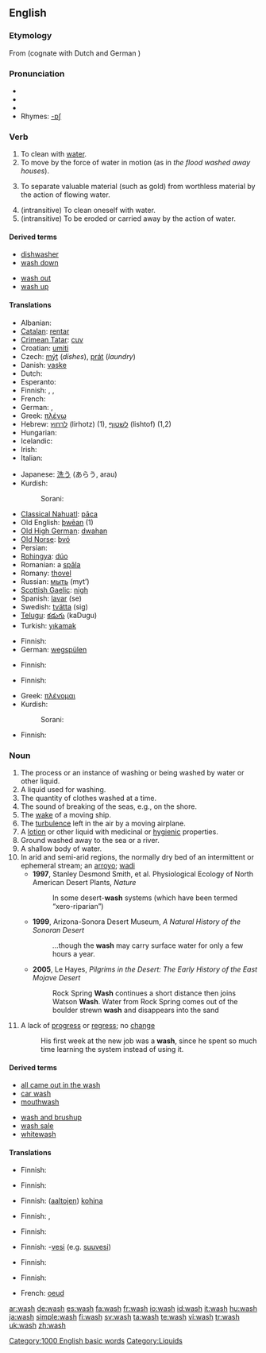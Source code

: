 {{wikipedia|dab=Wash}}
==English==

===Etymology===
From {{OE.}} {{term|wæscan||lang=ang}} (cognate with Dutch {{term|wassen||lang=nl}} and German {{term|waschen||lang=de}})

===Pronunciation===
* {{IPA|/wɑʃ/ (''US'') ''or'' /wɒʃ/ (''UK'')}}
* {{SAMPA|/wAS/ (''US'') ''or'' /wQS>/ (''UK'')}}
* {{audio|en-us-wash.ogg|Audio (US)}}
* Rhymes: [[Rhymes:English:-ɒʃ|-ɒʃ]]

===Verb===
{{en-verb|wash|es}}

# To clean with [[water]].
# To move by the force of water in motion (as in ''the flood washed away houses'').
# {{mining}} To separate valuable material (such as gold) from worthless material by the action of flowing water.
# (intransitive) To clean oneself with water.
# (intransitive) To be eroded or carried away by the action of  water.

====Derived terms====
{{rel-top|terms derived from wash (verb)}}
* [[dishwasher]]
* [[wash down]]
{{rel-mid}}
* [[wash out]]
* [[wash up]]
{{rel-bottom}}

====Translations====
{{trans-top|to clean with water}}
* Albanian: {{t-|sq|lan|xs=Albanian}}
* [[Catalan]]: [[rentar]]
* [[Crimean Tatar]]: [[cuv]]
* Croatian: [[umiti]]
* Czech: [[mýt]] (''dishes''), [[prát]] (''laundry'')
* Danish: [[vaske]]
* Dutch: {{t+|nl|wassen}}
* Esperanto: {{t-|eo|lavi|xs=Esperanto}}
* Finnish: {{t+|fi|pestä}}, {{t-|fi|tiskata}}, {{t-|fi|pyykätä}}
* French: {{t+|fr|laver}}
* German: {{t+|de|waschen}}, {{t+|de|spülen}}
* Greek: [[πλένω]]
* Hebrew: [[לרחוץ]] (lirhotz) (1), [[לשטוף]] (lishtof) (1,2)
* Hungarian: {{t+|hu|mos}}
* Icelandic: {{t+|is|þvo}}
* Irish: {{t-|ga|nigh|xs=Irish}}
* Italian: {{t+|it|lavare}}
{{trans-mid}}
* Japanese: [[洗う]] (あらう, arau)
* Kurdish:
*: Sorani: {{t|ku|شوشتن|tr=shoshtin|sc=KUchar}}
* [[Classical Nahuatl]]: [[paca|pāca]]
* Old English: [[þwēan]] (1)
* [[Old High German]]: [[dwahan]]
* [[Old Norse]]: [[þvó]]
* Persian: {{t-|fa|شستن|tr=shostan|sc=FAchar|xs=Persian}}
* [[Rohingya]]: [[dúo]]
* Romanian: a [[spăla]]
* Romany: [[thovel]]
* Russian: [[мыть]] (myt’)
* [[Scottish Gaelic]]: [[nigh#Irish|nigh]]
* Spanish: [[lavar]] (se)
* Swedish: [[tvätta]] (sig)
* [[Telugu]]: [[కడుగు]] (kaDugu)
* Turkish: [[yıkamak]]
{{trans-bottom}}

{{trans-top|to move by the force of water in motion}}
* Finnish: {{t-|fi|huuhtoa}}
* German: [[wegspülen]]
{{trans-bottom}}

{{trans-top|to separate valuable material}}
* Finnish: {{t-|fi|huuhtoa}}
{{trans-bottom}}

{{trans-top|to clean oneself}}
* Finnish: {{t+|fi|peseytyä}}
{{trans-mid}}
* Greek: [[πλένομαι]]
* Kurdish:
*: Sorani: {{t|ku|خۆ شوشتن|tr=kho shoshtin|sc=KUchar}}
{{trans-bottom}}

{{trans-top|to be eroded}}
* Finnish: {{t-|fi|huuhtoutua}}
{{trans-bottom}}

===Noun===
{{en-noun|washes}}

# The process or an instance of washing or being washed by water or other liquid.
# A liquid used for washing.
# The quantity of clothes washed at a time.
# The sound of breaking of the seas, e.g., on the shore.
# The [[wake]] of a moving ship.
# The [[turbulence]] left in the air by a moving airplane.
# A [[lotion]] or other liquid with medicinal or [[hygienic]] properties.
# Ground washed away to the sea or a river.
# A shallow body of water.
# In arid and semi-arid regions, the normally dry bed of an intermittent or ephemeral stream;  an [[arroyo]]; [[wadi]]
#* '''1997''', Stanley Desmond Smith, et al. Physiological Ecology of North American Desert Plants, ''Nature''
#*: In some desert-'''wash''' systems (which have been termed “xero-riparian”)
#* '''1999''', Arizona-Sonora Desert Museum, ''A Natural History of the Sonoran Desert''
#*: ''...''though the '''wash''' may carry surface water for only a few hours a year.
#* '''2005''', Le Hayes, ''Pilgrims in the Desert: The Early History of the East Mojave Desert''
#*: Rock Spring '''Wash''' continues a short distance then joins Watson '''Wash'''. Water from Rock Spring comes out of the boulder strewn '''wash''' and disappears into the sand
# A lack of [[progress]] or [[regress]]; no [[change]]
#: His first week at the new job was a '''wash''', since he spent so much time learning the system  instead of using it.

====Derived terms====
{{rel-top|terms derived from wash (noun)}}
* [[all came out in the wash]]
* [[car wash]]
* [[mouthwash]]
{{rel-mid}}
* [[wash and brushup]]
* [[wash sale]]
* [[whitewash]]
{{rel-bottom}}

====Translations====
{{trans-top|process or an instance of washing or being washed by water}}
* Finnish: {{t-|fi|pesu}}
{{trans-bottom}}

{{trans-top|clothes washed at a time}}
* Finnish: {{t-|fi|pyykki}}
{{trans-bottom}}

{{trans-top|sound of breaking seas}}
* Finnish: ([[aalto|aaltojen]]) [[kohina]]
{{trans-bottom}}

{{trans-top|wake of a ship}}
* Finnish: {{t-|fi|vanavesi}}, {{t-|fi|peräaalto}}
{{trans-bottom}}

{{trans-top|turbulence left by airplane}}
* Finnish: {{t-|fi|jättöpyörre}}
{{trans-bottom}}

{{trans-top|lotion}}
* Finnish: -[[vesi]] (e.g. [[suuvesi]])
{{trans-bottom}}

{{trans-top|ground washed away to the sea or a river}}
* Finnish: {{t-|fi|huuhtouma}}
{{trans-bottom}}

{{trans-top|shallow body of water}}
* Finnish: {{t-|fi|matalikko}}
{{trans-bottom}}

{{trans-top|the normally dry bed of an intermittent or ephemeral stream - a ''wadi''}}
* French: [[oeud]]
{{trans-bottom}}

{{trans-top|lack of progress}}
{{trans-bottom}}

[[Category:1000 English basic words]]
[[Category:Liquids]]

[[ar:wash]]
[[de:wash]]
[[es:wash]]
[[fa:wash]]
[[fr:wash]]
[[io:wash]]
[[id:wash]]
[[it:wash]]
[[hu:wash]]
[[ja:wash]]
[[simple:wash]]
[[fi:wash]]
[[sv:wash]]
[[ta:wash]]
[[te:wash]]
[[vi:wash]]
[[tr:wash]]
[[uk:wash]]
[[zh:wash]]